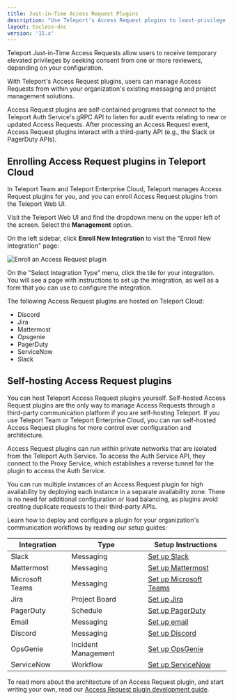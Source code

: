 ```yaml
---
title: Just-in-Time Access Request Plugins
description: "Use Teleport's Access Request plugins to least-privilege access without sacrificing productivity."
layout: tocless-doc
version: '15.x'
---
```


Teleport Just-in-Time Access Requests allow users to receive temporary elevated
privileges by seeking consent from one or more reviewers, depending on your
configuration.

With Teleport's Access Request plugins, users can manage Access Requests from
within your organization's existing messaging and project management solutions.

Access Request plugins are self-contained programs that connect to the Teleport
Auth Service's gRPC API to listen for audit events relating to new or updated
Access Requests. After processing an Access Request event, Access Request plugins
interact with a third-party API (e.g., the Slack or PagerDuty APIs).

## Enrolling Access Request plugins in Teleport Cloud

In Teleport Team and Teleport Enterprise Cloud, Teleport manages Access Request plugins for
you, and you can enroll Access Request plugins from the Teleport Web UI.

Visit the Teleport Web UI and find the dropdown menu on the upper left of the
screen. Select the **Management** option.

On the left sidebar, click **Enroll New Integration** to visit the "Enroll New
Integration" page:

![Enroll an Access Request plugin](../../../assets/enroll-7cf5756f5a.png)

On the "Select Integration Type" menu, click the tile for your integration. You
will see a page with instructions to set up the integration, as well as a form
that you can use to configure the integration.

The following Access Request plugins are hosted on Teleport Cloud:

- Discord
- Jira
- Mattermost
- Opsgenie
- PagerDuty
- ServiceNow
- Slack

## Self-hosting Access Request plugins

You can host Teleport Access Request plugins yourself. Self-hosted Access
Request plugins are the only way to manage Access Requests through a third-party
communication platform if you are self-hosting Teleport. If you use Teleport
Team or Teleport Enterprise Cloud, you can run self-hosted Access Request
plugins for more control over configuration and architecture.

Access Request plugins can run within private networks that are isolated from
the Teleport Auth Service. To access the Auth Service API, they connect to the
Proxy Service, which establishes a reverse tunnel for the plugin to access the
Auth Service.

You can run multiple instances of an Access Request plugin for high availability
by deploying each instance in a separate availability zone. There is no need for
additional configuration or load balancing, as plugins avoid creating duplicate
requests to their third-party APIs.

Learn how to deploy and configure a plugin for your organization's communication
workflows by reading our setup guides:

| Integration     | Type                | Setup Instructions                                                                     |
| --------------- | ------------------- | -------------------------------------------------------------------------------------- |
| Slack           | Messaging           | [Set up Slack](/access-controls/access-request-plugins/ssh-approval-slack)             |
| Mattermost      | Messaging           | [Set up Mattermost](/access-controls/access-request-plugins/ssh-approval-mattermost)   |
| Microsoft Teams | Messaging           | [Set up Microsoft Teams](/access-controls/access-request-plugins/ssh-approval-msteams) |
| Jira            | Project Board       | [Set up Jira](/access-controls/access-request-plugins/ssh-approval-jira)               |
| PagerDuty       | Schedule            | [Set up PagerDuty](/access-controls/access-request-plugins/ssh-approval-pagerduty)     |
| Email           | Messaging           | [Set up email](/access-controls/access-request-plugins/ssh-approval-email)             |
| Discord         | Messaging           | [Set up Discord](/access-controls/access-request-plugins/ssh-approval-discord)         |
| OpsGenie        | Incident Management | [Set up OpsGenie](/access-controls/access-request-plugins/opsgenie)                    |
| ServiceNow      | Workflow            | [Set up ServiceNow](/access-controls/access-request-plugins/servicenow)                |

To read more about the architecture of an Access Request plugin, and start
writing your own, read our [Access Request plugin development
guide](/api/access-plugin).
